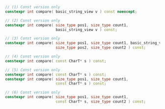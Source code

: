 ```cpp
// (1) Const version only
constexpr int compare( basic_string_view v ) const noexcept;

// (2) Const version only
constexpr int compare( size_type pos1, size_type count1,
                       basic_string_view v ) const;

// (3) Const version only
constexpr int compare( size_type pos1, size_type count1, basic_string_view v,
                       size_type pos2, size_type count2 ) const;

// (4) Const version only
constexpr int compare( const CharT* s ) const;

// (5) Const version only
constexpr int compare( const CharT* s ) const;
constexpr int compare( size_type pos1, size_type count1,
                       const CharT* s ) const;

// (6) Const version only
constexpr int compare( size_type pos1, size_type count1,
                       const CharT* s, size_type count2 ) const;
```
